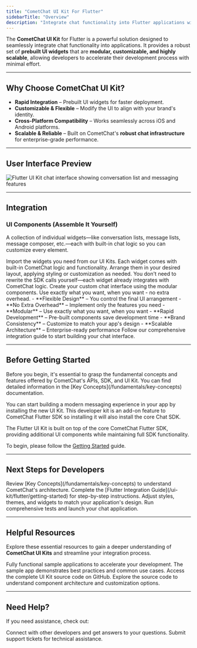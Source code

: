 ```yaml
---
title: "CometChat UI Kit For Flutter"
sidebarTitle: "Overview"
description: "Integrate chat functionality into Flutter applications with prebuilt UI widgets that are modular, customizable, and highly scalable"
---
```


The **CometChat UI Kit** for Flutter is a powerful solution designed to seamlessly integrate chat functionality into applications. It provides a robust set of **prebuilt UI widgets** that are **modular, customizable, and highly scalable**, allowing developers to accelerate their development process with minimal effort.
***

## Why Choose CometChat UI Kit?

- **Rapid Integration** – Prebuilt UI widgets for faster deployment.
- **Customizable & Flexible** – Modify the UI to align with your brand's identity.
- **Cross-Platform Compatibility** – Works seamlessly across iOS and Android platforms.
- **Scalable & Reliable** – Built on CometChat's **robust chat infrastructure** for enterprise-grade performance.

***

## User Interface Preview

<Frame caption="CometChat Flutter UI Kit provides a complete chat experience with tab-based navigation">
  <img src="/images/7e8b813d-chat_experience_full_tab_based-28115d603d38f5bbfbfe170739aa478c.png" alt="Flutter UI Kit chat interface showing conversation list and messaging features" />
</Frame>

***

## Integration

### UI Components (Assemble It Yourself)

A collection of individual widgets—like conversation lists, message lists, message composer, etc.—each with built-in chat logic so you can customize every element.

<Steps>
<Step title="Import Required Widgets">
  Import the widgets you need from our UI Kits.
  
  <Check>
  Each widget comes with built-in CometChat logic and functionality.
  </Check>
</Step>

<Step title="Arrange and Customize">
  Arrange them in your desired layout, applying styling or customization as needed.
  
  <Tip>
  You don't need to rewrite the SDK calls yourself—each widget already integrates with CometChat logic.
  </Tip>
</Step>

<Step title="Build Your Interface">
  Create your custom chat interface using the modular components.
  
  <Info>
  Use exactly what you want, when you want - no extra overhead.
  </Info>
</Step>
</Steps>

<AccordionGroup>
<Accordion title="Why It's Great">
  - **Flexible Design** – You control the final UI arrangement
  - **No Extra Overhead** – Implement only the features you need
  - **Modular** – Use exactly what you want, when you want
</Accordion>

<Accordion title="Key Benefits">
  - **Rapid Development** – Pre-built components save development time
  - **Brand Consistency** – Customize to match your app's design
  - **Scalable Architecture** – Enterprise-ready performance
</Accordion>
</AccordionGroup>

<Card title="Get Started with Flutter UI Kit" icon="arrow-up-right" href="/ui-kit/flutter/getting-started">
  Follow our comprehensive integration guide to start building your chat interface.
</Card>

***

## Before Getting Started

<Warning>
Before you begin, it's essential to grasp the fundamental concepts and features offered by CometChat's APIs, SDK, and UI Kit. You can find detailed information in the [Key Concepts](/fundamentals/key-concepts) documentation.
</Warning>

You can start building a modern messaging experience in your app by installing the new UI Kit. This developer kit is an add-on feature to CometChat Flutter SDK so installing it will also install the core Chat SDK.

<Info>
The Flutter UI Kit is built on top of the core CometChat Flutter SDK, providing additional UI components while maintaining full SDK functionality.
</Info>

To begin, please follow the [Getting Started](/ui-kit/flutter/getting-started) guide.

***

## Next Steps for Developers

<Steps>
<Step title="Learn the Basics">
  Review [Key Concepts](/fundamentals/key-concepts) to understand CometChat's architecture.
</Step>

<Step title="Follow the Setup Guide">
  Complete the [Flutter Integration Guide](/ui-kit/flutter/getting-started) for step-by-step instructions.
</Step>

<Step title="Customize UI">
  Adjust styles, themes, and widgets to match your application's design.
</Step>

<Step title="Test & Deploy">
  Run comprehensive tests and launch your chat application.
</Step>
</Steps>

***

## Helpful Resources

Explore these essential resources to gain a deeper understanding of **CometChat UI Kits** and streamline your integration process.

<CardGroup cols={2}>
<Card title="🚀 Flutter Sample App" icon="code" href="https://github.com/cometchat/cometchat-uikit-flutter/tree/v5/sample_app">
  Fully functional sample applications to accelerate your development.
  
  <Tip>
  The sample app demonstrates best practices and common use cases.
  </Tip>
</Card>

<Card title="📦 UI Kit Source Code" icon="github" href="https://github.com/cometchat/cometchat-uikit-flutter/tree/v5/chat_uikit">
  Access the complete UI Kit source code on GitHub.
  
  <Info>
  Explore the source code to understand component architecture and customization options.
  </Info>
</Card>
</CardGroup>

***

## Need Help?

If you need assistance, check out:

<CardGroup cols={2}>
<Card title="💬 Developer Community" icon="users" href="http://community.cometchat.com/">
  Connect with other developers and get answers to your questions.
</Card>

<Card title="❓ Support Portal" icon="help-circle" href="https://help.cometchat.com/hc/en-us/requests/new">
  Submit support tickets for technical assistance.
</Card>
</CardGroup>

